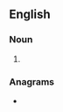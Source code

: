 {{also|Wipers}}
==English==

===Noun===
{{head|en|noun form}}

# {{plural of|en|wiper}}

===Anagrams===
* {{anagrams|en|a=eiprsw|swiper}}